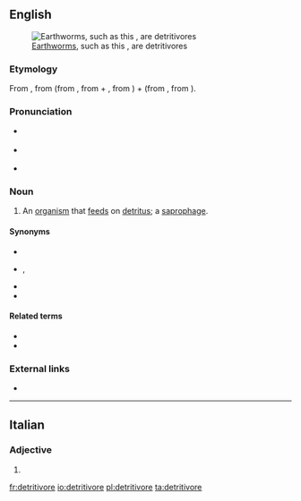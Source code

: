 {{also|détritivore}}
==English==
{{was wotd|2017|June|10}}
[[File:Earthworm 01.jpg|thumb|[[earthworm|Earthworms]], such as this {{taxlink|Lumbricus terrestris|species}}, are detritivores]]

===Etymology===
From {{der|en|de|Detritivore}}, from {{der|en|la|dētrītus||the act of [[rub#Verb|rubbing]] away}} (from {{m|la|dēterō||to rub away, to [[rub off]], to [[wear out]]}}, from {{m|la|dē-||[[away#Preposition|away]]; [[down#Preposition|down]]}} + {{m|la|terō||to rub; to [[wear away]], to wear out}}, from {{der|en|ine-pro|*terh₁-||to rub, to rub by [[twist#Verb|twisting]]; to twist, to [[turn#Verb|turn]]}}) + {{der|en|la|vorāre}} (from {{m|la|vorō||to [[devour]], to [[eat]] [[greedily]]; to [[swallow#Verb|swallow]] up}}, from {{der|en|ine-pro|*gʷerh₃-||to devour}}).

===Pronunciation===
* {{a|RP}} {{IPA|/dɛˈtɹaɪtɪvɔː/|/-ˈtɹɪ-/|lang=en}}
* {{a|GA}} {{IPA|/dəˈtɹaɪtəvɔɹ/|/-ˈtɹɪ-/|/-ɾə-/|lang=en}}
* {{hyphenation|de|tri|ti|vore|lang=en}}

===Noun===
{{en-noun}}

# {{lb|en|ecology}} An [[organism]] that [[feed#Verb|feeds]] on [[detritus]]; a [[saprophage]].

====Synonyms====
* {{l|en|detritophage}}
* {{l|en|detritus eater}}, {{l|en|detritus feeder}}
* {{l|en|detrivore}}
* {{l|en|saprophage}}

====Related terms====
* {{l|en|detritivorous}}
* {{l|en|detritivory}}

===External links===
* {{pedia}}

----

==Italian==

===Adjective===
{{head|it|adjective form}}

# {{feminine plural of|detritivoro|lang=it}}

[[fr:detritivore]]
[[io:detritivore]]
[[pl:detritivore]]
[[ta:detritivore]]